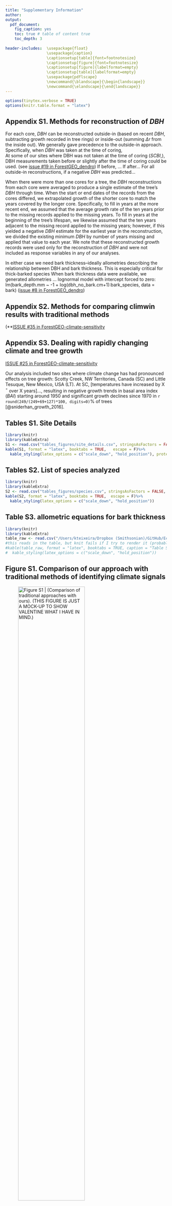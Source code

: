 ```yaml
---
title: "Supplementary Information"
author:
output: 
  pdf_document:
    fig_caption: yes
    toc: true # table of content true
    toc_depth: 3  
    
header-includes:  \usepackage{float}
                  \usepackage{caption}
                  \captionsetup[table]{font=footnotesize}
                  \captionsetup[figure]{font=footnotesize}
                  \captionsetup[figure]{labelformat=empty}
                  \captionsetup[table]{labelformat=empty}
                  \usepackage{pdflscape}
                  \newcommand{\blandscape}{\begin{landscape}}
                  \newcommand{\elandscape}{\end{landscape}}
---
```


```r
options(tinytex.verbose = TRUE)
options(knitr.table.format = "latex")
```


\newpage

## Appendix S1. Methods for reconstruction of $DBH$

For each core, $DBH$ can be reconstructed outside-in (based on recent $DBH$, subtracting growth recorded in tree rings) or inside-out (summing $\Delta r$ from the inside out). 
We generally gave precedence to the outside-in approach.
Specifically, when $DBH$ was taken at the time of coring,  
At some of our sites where DBH was not taken at the time of coring (*SCBI*,), DBH measurements taken before or slightly after the time of coring could be used.
(see [issue #19 in ForestGEO_dendro](https://github.com/EcoClimLab/ForestGEO_dendro/issues/19))
If before, ... 
If after...
For all outside-in reconstructions, if a negative $DBH$ was predicted...

When there were more than one cores for a tree, the $DBH$ reconstructions from each core were averaged to produce a single estimate of the tree's $DBH$ through time. 
When the start or end dates of the records from the cores differed, we extrapolated growth of the shorter core to match the years covered by the longer core. 
Specifically, to fill in years at the more recent end, we assumed that the average growth rate of the ten years prior to the missing records applied to the missing years. 
To fill in years at the beginning of the tree's lifespan, we likewise assumed that the ten years adjacent to the missing record applied to the missing years; however, if this yielded a negative $DBH$ estimate for the earliest year in the reconstruction, we divided the existing minimum $DBH$ by number of years missing and applied that value to each year.
We note that these reconstructed growth records were used only for the reconstruction of $DBH$ and were not included as response variables in any of our analyses.


In either case we need bark thickness--ideally allometries describing the relationship between DBH and bark thickness. 
This is especially critical for thick-barked species
When bark thickness data were available, we generated allometries ... 
lognormal model with intercept forced to zero: lm(bark_depth.mm ~ -1 + log(dbh_no_bark.cm+1):bark_species, data = bark)
([issue #8 in ForestGEO_dendro](https://github.com/EcoClimLab/ForestGEO_dendro/issues/8))



\newpage

## Appendix S2.  Methods for comparing climwin results with traditional methods
(**[ISSUE #35 in ForestGEO-climate-sensitivity ](https://github.com/EcoClimLab/ForestGEO-climate-sensitivity/issues/35)

\newpage

## Appendix S3.  Dealing with rapidly changing climate and tree growth

[ISSUE #25 in ForestGEO-climate-sensitivity ](https://github.com/EcoClimLab/ForestGEO-climate-sensitivity/issues/25)

Our analysis included two sites where climate change has had pronounced effects on tree growth: Scotty Creek, NW Territories, Canada (SC) and Little Tesuque, New Mexico, USA (LT).
At SC, [temperatures have increased by X $^\circ$ over X years]..., resulting in negative growth trends in basal area index ($BAI$) starting around 1950 and significant growth declines since 1970 in `r round(249/(249+69+127)*100, digits=0)`% of trees [@sniderhan_growth_2016].

\newpage
## Tables S1. Site Details
```r
library(knitr)
library(kableExtra)
S1 <- read.csv("tables_figures/site_details.csv", stringsAsFactors = FALSE, check.names = FALSE)
kable(S1, format = "latex", booktabs = TRUE,   escape = F)%>%
  kable_styling(latex_options = c("scale_down", "hold_position"), protect_latex = T) 
```

\newpage
## Tables S2. List of species analyzed
```r
library(knitr)
library(kableExtra)
S2 <- read.csv("tables_figures/species.csv", stringsAsFactors = FALSE, check.names = FALSE)
kable(S2, format = "latex", booktabs = TRUE,  escape = F)%>%
  kable_styling(latex_options = c("scale_down", "hold_position")) 
```

\newpage

## Table S3. allometric equations for bark thickness 

\newpage
```r
library(knitr)
library(kableExtra)
table_raw <- read.csv("/Users/kteixeira/Dropbox (Smithsonian)/GitHub/EcoClimLab/ForestGEO-climate-sensitivity/results/climate_interactions_summary.csv", stringsAsFactors = FALSE, check.names = FALSE)
#this reads in the table, but knit fails if I try to render it (probably because of underscores). It also needs ot be rearranged
#kable(table_raw, format = "latex", booktabs = TRUE, caption = "Table S  . Frequency of DBH-climate interactions", escape = F)%>%
#  kable_styling(latex_options = c("scale_down", "hold_position")) 
```


\newpage 
## Figure S1. Comparison of our approach with traditional methods of identifying climate signals
![**Figure S1 | (Comparison of traditional approaches with ours).**  (THIS FIGURE IS JUST A MOCK-UP TO SHOW VALENTINE WHAT I HAVE IN MIND.) ](tables_figures/mock_comparison_traditional_method.png){ width=70% }

\newpage
## Figure S2. Comparison of climwin output across growth metrics for the temperature variable group at Little Tesuque (New Mexico, USA)
![**Figure S2 | Comparison of climwin output across growth metrics for the temperature variable group at Little Tesuque (New Mexico, USA).** Here, *climwin* identified potential evapotranspiration ($PET$) as the strongest climate variable across all three metrics of growth ($\Delta r$, BAI, $\Delta AGB$) and regardless of whether all cores were included in the analysis, or only those for which DBH could be reconstructed ($\Delta r$-trees with $DBH$, BAI, $\Delta AGB$).)](/Users/kteixeira/Dropbox (Smithsonian)/GitHub/EcoClimLab/ForestGEO-climate-sensitivity/results/climwin_plots_combined/NewMexico_pet.png)

\newpage
## Figure S3. Comparison of climwin output across growth metrics for the precipitation variable group at Little Tesuque (New Mexico, USA)
![**Figure S3 | Comparison of climwin output across growth metrics for the precipitation variable group at Little Tesuque (New Mexico, USA).** Here, *climwin* identified precipitation (PRE) as the strongest climate variable for $\Delta r$ and $BAI$, but precipitation day frequency (WET) as the strongest climate variable for $\Delta AGB$.](/Users/kteixeira/Dropbox (Smithsonian)/GitHub/EcoClimLab/ForestGEO-climate-sensitivity/results/climwin_plots_combined/NewMexico_wet_pre.png)

\newpage
## Figure S4. Comparison of climwin output across growth metrics for the precipitation variable group at Harvard Forest (Massachusetts, USA)
![**Figure S4 | Comparison of climwin output across growth metrics for the precipitation variable group at Harvard Forest (Massachusetts, USA).** Here, *climwin* identified precipitation frequency (WET) as the strongest climate variable for $\Delta r$, but precipitation amount (PRE) as the strongest climate variable for $BAI$ and $\Delta AGB$. The optimal time window (circled) also differed across growth metrics.](/Users/kteixeira/Dropbox (Smithsonian)/GitHub/EcoClimLab/ForestGEO-climate-sensitivity/results/climwin_plots_combined/HarvardForest_pre_wet.png)

\newpage
## Figure S5. Best GLS models for Barro Colorado Island (Panama)

![**Figure S5 | Best GLS models for Barro Colorado Island (Panama) for all three growth metrics: $\Delta r$, $BAI$, and $\Delta AGB$.** Precipitation and temperature group variables are as selected by *climwin*. For each species, relationships are plotted if included in top model, with dashed lines indicating terms that do not significantly improve the model (relative to a model without). Vertical grey lines indicate the long-term mean for the climate variable, shading indicates 1 SD.](/Users/kteixeira/Dropbox (Smithsonian)/GitHub/EcoClimLab/ForestGEO-climate-sensitivity/results/composite_plots/BCI.png){ width=78% }

\newpage
## Figure S6. Best GLS models for Huai Kha Khaeng (Thailand) 

![**Figure S6 | Best GLS models for Huai Kha Khaeng (Thailand) for all three growth metrics: $\Delta r$, $BAI$, and $\Delta AGB$.** Precipitation and temperature group variables are as selected by *climwin*. For each species, relationships are plotted if included in top model, with dashed lines indicating terms that do not significantly improve the model (relative to a model without). Vertical grey lines indicate the long-term mean for the climate variable, shading indicates 1 SD.](/Users/kteixeira/Dropbox (Smithsonian)/GitHub/EcoClimLab/ForestGEO-climate-sensitivity/results/composite_plots/HKK.png){ width=78% }

\newpage
## Figure S7. Best GLS models for Little Tesuque (New Mexico, USA) 

![**Figure S7 | Best GLS models for Little Tesuque  (New Mexico, USA) for all three growth metrics: $\Delta r$, $BAI$, and $\Delta AGB$.** Precipitation and temperature group variables are as selected by *climwin*. For each species, relationships are plotted if included in top model, with dashed lines indicating terms that do not significantly improve the model (relative to a model without). Vertical grey lines indicate the long-term mean for the climate variable, shading indicates 1 SD.](/Users/kteixeira/Dropbox (Smithsonian)/GitHub/EcoClimLab/ForestGEO-climate-sensitivity/results/composite_plots/NewMexico.png){ width=78% }

\newpage
## Figure S8. Best GLS models for Cedar Breaks (Utah, USA) 

[**Figure S8 | Best GLS models for Cedar Breaks  (Utah, USA) for all three growth metrics: $\Delta r$, $BAI$, and $\Delta AGB$.** Precipitation and temperature group variables are as selected by *climwin*. For each species, relationships are plotted if included in top model, with dashed lines indicating terms that do not significantly improve the model (relative to a model without). Vertical grey lines indicate the long-term mean for the climate variable, shading indicates 1 SD.]

\newpage
## Figure S9. Best GLS models for SCBI (Virginia, USA) 

![**Figure S9 | Best GLS models for SCBI (Virginia, USA) for all three growth metrics: $\Delta r$, $BAI$, and $\Delta AGB$.** Precipitation and temperature group variables are as selected by *climwin*. For each species, relationships are plotted if included in top model, with dashed lines indicating terms that do not significantly improve the model (relative to a model without). Vertical grey lines indicate the long-term mean for the climate variable, shading indicates 1 SD.](/Users/kteixeira/Dropbox (Smithsonian)/GitHub/EcoClimLab/ForestGEO-climate-sensitivity/results/composite_plots/SCBI.png){ width=78% }

\newpage
## Figure S10. Best GLS models for Lilly Dickey Woods (Indiana, USA) 

![**Figure S10 | Best GLS models for Lilly Dickey Woods (Indiana, USA) for all three growth metrics: $\Delta r$, $BAI$, and $\Delta AGB$.** Precipitation and temperature group variables are as selected by *climwin*. For each species, relationships are plotted if included in top model, with dashed lines indicating terms that do not significantly improve the model (relative to a model without). Vertical grey lines indicate the long-term mean for the climate variable, shading indicates 1 SD.](/Users/kteixeira/Dropbox (Smithsonian)/GitHub/EcoClimLab/ForestGEO-climate-sensitivity/results/composite_plots/LillyDickey.png){ width=78% }


\newpage
## Figure S11. Best GLS models for Harvard Forest (Massachusetts, USA) 

![**Figure S11 | Best GLS models for Harvard Forest (Massachusetts, USA) for all three growth metrics: $\Delta r$, $BAI$, and $\Delta AGB$.** Precipitation and temperature group variables are as selected by *climwin*. For each species, relationships are plotted if included in top model, with dashed lines indicating terms that do not significantly improve the model (relative to a model without). Vertical grey lines indicate the long-term mean for the climate variable, shading indicates 1 SD.](/Users/kteixeira/Dropbox (Smithsonian)/GitHub/EcoClimLab/ForestGEO-climate-sensitivity/results/composite_plots/HarvardForest.png){ width=78% }

\newpage
## Figure S12. Best GLS models for Niobrara/ Hansley (Nebraska, USA) 

\newpage
## Figure S13. Best GLS models for Zofin (Czech Republic) 

![**Figure S13 | Best GLS models for Zofin (Czech Republic) for all three growth metrics: $\Delta r$, $BAI$, and $\Delta AGB$.** Precipitation and temperature group variables are as selected by *climwin*. For each species, relationships are plotted if included in top model, with dashed lines indicating terms that do not significantly improve the model (relative to a model without). Vertical grey lines indicate the long-term mean for the climate variable, shading indicates 1 SD.](/Users/kteixeira/Dropbox (Smithsonian)/GitHub/EcoClimLab/ForestGEO-climate-sensitivity/results/composite_plots/Zofin.png){ width=78% }

\newpage
## Figure S14. Best GLS models for Scotty Creek (NW Territories, Canada) 

![**Figure S14 | Best GLS models for Scotty Creek (NW Territories, Canada) for all three growth metrics: $\Delta r$, $BAI$, and $\Delta AGB$.** Precipitation and temperature group variables are as selected by *climwin*. For each species, relationships are plotted if included in top model, with dashed lines indicating terms that do not significantly improve the model (relative to a model without). Vertical grey lines indicate the long-term mean for the climate variable, shading indicates 1 SD.](/Users/kteixeira/Dropbox (Smithsonian)/GitHub/EcoClimLab/ForestGEO-climate-sensitivity/results/composite_plots/ScottyCreek.png){ width=78% }
